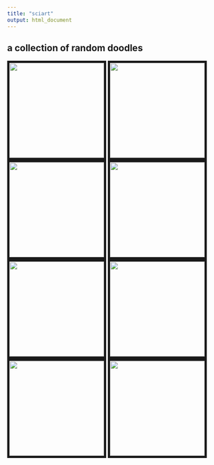 ```yaml
---
title: "sciart"
output: html_document
---
```


<link rel="stylesheet" href="styles.css" type="text/css">

## a collection of random doodles

<img src="images/sciart_1.jpeg" style="height:220px; border:5px solid;" align="center">
<img src="images/sciart_2.jpeg" style="height:220px; border:5px solid;"  align="center">
<img src="images/sciart_3.jpeg" style="height:220px; border:5px solid;" align="center">
<img src="images/sciart_4.jpeg" style="height:220px; border:5px solid;" align="center">
<img src="images/sciart_5.jpeg" style="height:220px; border:5px solid;"  align="center">
<img src="images/methods_illustration.png" style="height:220px; border:5px solid;"  align="center">
<img src="images/sciart_6.jpeg" style="height:220px; border:5px solid;"  align="center">
<img src="images/sciart_7.jpeg" style="height:220px; border:5px solid;"  align="center">


